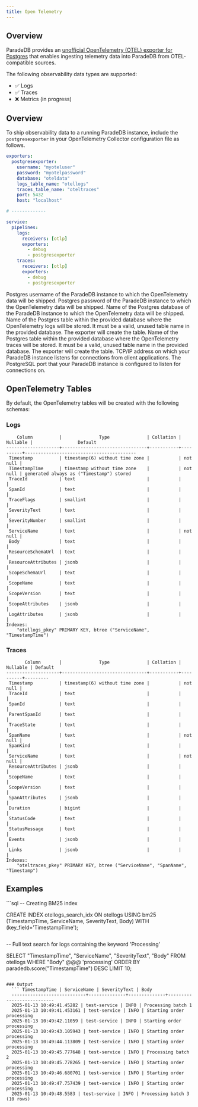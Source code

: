 ```yaml
---
title: Open Telemetry
---
```


## Overview

ParadeDB provides an [unofficial OpenTelemetry (OTEL) exporter for Postgres](https://github.com/destrex271/postgresexporter) that enables ingesting telemetry data into ParadeDB from OTEL-compatible sources.

The following observability data types are supported:

- ✅ Logs
- ✅ Traces
- ❌ Metrics (in progress)

## Overview

To ship observability data to a running ParadeDB instance, include the `postgresexporter` in your OpenTelemetry Collector configuration file as follows.

```yaml
exporters:
  postgresexporter:
    username: "myoteluser"
    password: "myotelpassword"
    database: "oteldata"
    logs_table_name: "otellogs"
    traces_table_name: "oteltraces"
    port: 5432
    host: "localhost"

# -------------

service:
  pipelines:
    logs:
      receivers: [otlp]
      exporters:
        - debug
        - postgresexporter
    traces:
      receivers: [otlp]
      exporters:
        - debug
        - postgresexporter
```

<ParamField body="username" required>
  Postgres username of the ParadeDB instance to which the OpenTelemetry data
  will be shipped.
</ParamField>

<ParamField body="password" required>
  Postgres password of the ParadeDB instance to which the OpenTelemetry data
  will be shipped.
</ParamField>

<ParamField body="database" required>
  Name of the Postgres database of the ParadeDB instance to which the
  OpenTelemetry data will be shipped.
</ParamField>

<ParamField body="logs_table_name" required>
  Name of the Postgres table within the provided database where the
  OpenTelemetry logs will be stored. It must be a valid, unused table name in
  the provided database. The exporter will create the table.
</ParamField>

<ParamField body="traces_table_name" required>
  Name of the Postgres table within the provided database where the
  OpenTelemetry traces will be stored. It must be a valid, unused table name in
  the provided database. The exporter will create the table.
</ParamField>

<ParamField body="host" default="localhost" required>
  TCP/IP address on which your ParadeDB instance listens for connections from
  client applications.
</ParamField>

<ParamField body="port" default="5432" required>
  The PostgreSQL port that your ParadeDB instance is configured to listen for
  connections on.
</ParamField>

## OpenTelemetry Tables

By default, the OpenTelemetry tables will be created with the following schemas:

### Logs

```
    Column          |              Type              | Collation | Nullable |                 Default
--------------------+--------------------------------+-----------+----------+------------------------------------------
 Timestamp          | timestamp(6) without time zone |           | not null |
 TimestampTime      | timestamp without time zone    |           | not null | generated always as ("Timestamp") stored
 TraceId            | text                           |           |          |
 SpanId             | text                           |           |          |
 TraceFlags         | smallint                       |           |          |
 SeverityText       | text                           |           |          |
 SeverityNumber     | smallint                       |           |          |
 ServiceName        | text                           |           | not null |
 Body               | text                           |           |          |
 ResourceSchemaUrl  | text                           |           |          |
 ResourceAttributes | jsonb                          |           |          |
 ScopeSchemaUrl     | text                           |           |          |
 ScopeName          | text                           |           |          |
 ScopeVersion       | text                           |           |          |
 ScopeAttributes    | jsonb                          |           |          |
 LogAttributes      | jsonb                          |           |          |
Indexes:
    "otellogs_pkey" PRIMARY KEY, btree ("ServiceName", "TimestampTime")
```

### Traces

```
       Column       |              Type              | Collation | Nullable | Default
--------------------+--------------------------------+-----------+----------+---------
 Timestamp          | timestamp(6) without time zone |           | not null |
 TraceId            | text                           |           |          |
 SpanId             | text                           |           |          |
 ParentSpanId       | text                           |           |          |
 TraceState         | text                           |           |          |
 SpanName           | text                           |           | not null |
 SpanKind           | text                           |           |          |
 ServiceName        | text                           |           | not null |
 ResourceAttributes | jsonb                          |           |          |
 ScopeName          | text                           |           |          |
 ScopeVersion       | text                           |           |          |
 SpanAttributes     | jsonb                          |           |          |
 Duration           | bigint                         |           |          |
 StatusCode         | text                           |           |          |
 StatusMessage      | text                           |           |          |
 Events             | jsonb                          |           |          |
 Links              | jsonb                          |           |          |
Indexes:
    "oteltraces_pkey" PRIMARY KEY, btree ("ServiceName", "SpanName", "Timestamp")
```

## Examples

<Accordion title="Example">
```sql
-- Creating BM25 index

CREATE INDEX otellogs_search_idx ON otellogs
USING bm25 (TimestampTime, ServiceName, SeverityText, Body)
WITH (key_field='TimestampTime');

```

```

-- Full text search for logs containing the keyword 'Processing'

SELECT "TimestampTime", "ServiceName", "SeverityText", "Body"
FROM otellogs
WHERE "Body" @@@ 'processing'
ORDER BY paradedb.score("TimestampTime") DESC
LIMIT 10;

````

### Output
  ``` TimestampTime | ServiceName | SeverityText | Body
  ----------------------------+--------------+--------------+---------------------------
  2025-01-13 10:49:41.45282 | test-service | INFO | Processing batch 1
  2025-01-13 10:49:41.453161 | test-service | INFO | Starting order processing
  2025-01-13 10:49:42.11059 | test-service | INFO | Starting order processing
  2025-01-13 10:49:43.105943 | test-service | INFO | Starting order processing
  2025-01-13 10:49:44.113809 | test-service | INFO | Starting order processing
  2025-01-13 10:49:45.777648 | test-service | INFO | Processing batch 2
  2025-01-13 10:49:45.778265 | test-service | INFO | Starting order processing
  2025-01-13 10:49:46.680701 | test-service | INFO | Starting order processing
  2025-01-13 10:49:47.757439 | test-service | INFO | Starting order processing
  2025-01-13 10:49:48.5583 | test-service | INFO | Processing batch 3 (10 rows)
````

</Accordion>

